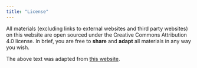 ```yaml
---
title: "License"
---
```


All materials (excluding links to external websites and third party
websites) on this website are open sourced under the Creative Commons
Attribution 4.0 license. In brief,
you are free to **share** and **adapt** all materials in any way you
wish.

The above text was adapted from [this
website](https://creativecommons.org/licenses/by/4.0/).
